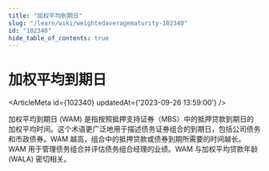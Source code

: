 ```yaml
---
title: "加权平均到期日"
slug: "/learn/wiki/weightedaveragematurity-102340"
id: "102340"
hide_table_of_contents: true
---
```



# 加权平均到期日

<ArticleMeta id={102340} updatedAt={'2023-09-26 13:59:00'} />
<div className='border-solid border-b border-t-0 my-4 border-[var(--ifm-color-gray-300)]' />

加权平均到期日 (WAM) 是指按照抵押支持证券（MBS）中的抵押贷款到期日的加权平均时间。这个术语更广泛地用于描述债务证券组合的到期日，包括公司债务和市政债券。WAM 越高，组合中的抵押贷款或债券到期所需要的时间越长。WAM 用于管理债务组合并评估债务组合经理的业绩。WAM 与加权平均贷款年龄 (WALA) 密切相关。
